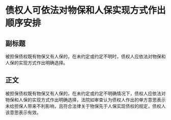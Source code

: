 # 债权人可依法对物保和人保实现方式作出顺序安排
## 副标题
被担保债权既有物保又有人保的，在未约定或约定不明时，债权人应依法对物保和人保的实现方式作出明确选择。
## 正文
被担保债权既有物保又有人保的，在未约定或约定不明确情况下，债权人应依法对物保和人保的实现方式作出明确选择，法院如审查认为债权人作出的单方意思表示未给担保人带来不利影响，且符合法律关于物保先于人保实现债权的规定，债权人该意思表示有效。